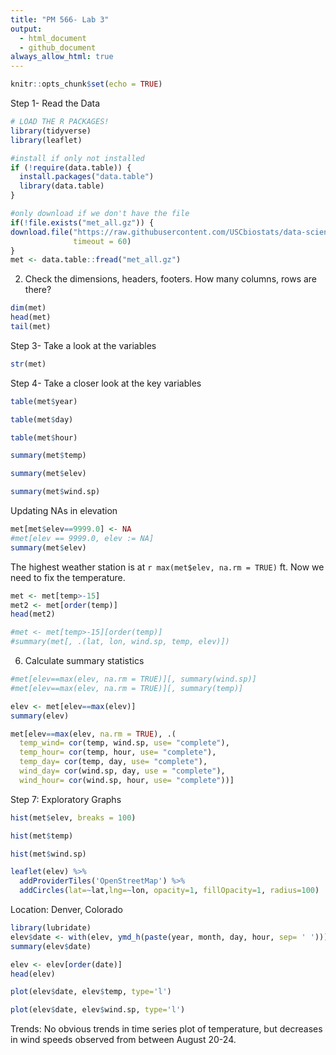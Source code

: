 ```yaml
---
title: "PM 566- Lab 3"
output:
  - html_document
  - github_document
always_allow_html: true
---
```


```r
knitr::opts_chunk$set(echo = TRUE)
```

Step 1- Read the Data 

```r
# LOAD THE R PACKAGES!
library(tidyverse)
library(leaflet)

#install if only not installed
if (!require(data.table)) {
  install.packages("data.table")
  library(data.table)
}

#only download if we don't have the file
if(!file.exists("met_all.gz")) {
download.file("https://raw.githubusercontent.com/USCbiostats/data-science-data/master/02_met/met_all.gz", "met_all.gz", method="libcurl", 
              timeout = 60)
}
met <- data.table::fread("met_all.gz")
```

2. Check the dimensions, headers, footers. How many columns, rows are there?

```r
dim(met)
head(met)
tail(met)

```

Step 3- Take a look at the variables 

```r
str(met)
```

Step 4- Take a closer look at the key variables 

```r
table(met$year)
```

```r
table(met$day)
```

```r
table(met$hour)
```

```r
summary(met$temp)
```

```r
summary(met$elev)
```

```r
summary(met$wind.sp)
```

Updating NAs in elevation 

```r
met[met$elev==9999.0] <- NA
#met[elev == 9999.0, elev := NA]
summary(met$elev)
```

The highest weather station is at `r max(met$elev, na.rm = TRUE)` ft. Now we need to fix the temperature.


```r
met <- met[temp>-15]
met2 <- met[order(temp)]
head(met2)

#met <- met[temp>-15][order(temp)]
#summary(met[, .(lat, lon, wind.sp, temp, elev)])
```

6. Calculate summary statistics 

```r
#met[elev==max(elev, na.rm = TRUE)][, summary(wind.sp)]
#met[elev==max(elev, na.rm = TRUE)][, summary(temp)]

elev <- met[elev==max(elev)]
summary(elev)
```

```r
met[elev==max(elev, na.rm = TRUE), .(
  temp_wind= cor(temp, wind.sp, use= "complete"),
  temp_hour= cor(temp, hour, use= "complete"),
  temp_day= cor(temp, day, use= "complete"),
  wind_day= cor(wind.sp, day, use = "complete"),
  wind_hour= cor(wind.sp, hour, use= "complete"))]

```

Step 7: Exploratory Graphs

```r
hist(met$elev, breaks = 100)
```
```r
hist(met$temp)
```

```r
hist(met$wind.sp)
```

```r
leaflet(elev) %>%
  addProviderTiles('OpenStreetMap') %>% 
  addCircles(lat=~lat,lng=~lon, opacity=1, fillOpacity=1, radius=100)
```

Location: Denver, Colorado 

```r
library(lubridate)
elev$date <- with(elev, ymd_h(paste(year, month, day, hour, sep= ' ')))
summary(elev$date)
```

```r
elev <- elev[order(date)]
head(elev)
```
```r
plot(elev$date, elev$temp, type='l')
```
```r
plot(elev$date, elev$wind.sp, type='l')
```
Trends: No obvious trends in time series plot of temperature, but decreases in wind speeds observed from between August 20-24.
